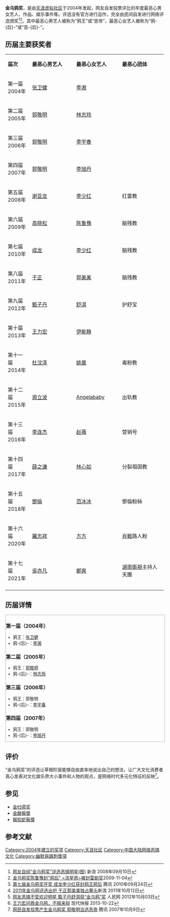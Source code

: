 {{update|time=2020-02-14T09:48:58+00:00}}
{{noteTA
|G1=姓氏}}
{{Infobox award
| name           =金乌鸦奖
| current_awards =
| image       = 
| imagesize   = 
| caption     = 
| description = 
| presenter   =[[天涯虚拟社区|天涯虚拟社区]]
| country     = {{CHN}}
| year        = 2004年
| website     = 
}}
'''金乌鸦奖'''，是由[[天涯虚拟社区|天涯虚拟社区]]于2004年发起，网友自发投票评比的年度最恶心男女艺人、作品、娱乐事件等。评选没有官方进行运作，完全由民间自发进行网络评选颁奖<ref>[http://ent.sina.com.cn/s/m/2008-09-10/12232163764.shtml 网友自组“金乌鸦奖”评选恶搞明星(图)] 新浪   2008年09月10日</ref><ref>[http://hunan.voc.com.cn/article/200911/200911041007298821.html 金乌鸦奖陈鲁豫封"鸦后" <流星雨>被封雷剧奖]2009-11-04</ref>。其中最恶心男艺人被称为“鸦王”或“恶帝”，最恶心女艺人被称为“鸦-{后}-”或“恶-{后}-”。

== 历届主要获奖者 ==
{|class="wikitable" width="70%"
|- style="background:cornflowerblue; color:white" align=center
|style="width:10%"|'''届次'''||style="width:20%"|'''最恶心男艺人'''||style="width:20%"|'''最恶心女艺人'''||style="width:20%"|'''最恶心团体'''
|-align=center
| 第一届<br>2004年 || [[张卫健|张卫健]] || [[李湘_(主持人)|李湘]] || {{N/A|-}}
|-align=center
| 第二届<br>2005年 || [[郭敬明|郭敬明]] || [[林志玲|林志玲]] || {{N/A|-}} 
|-align=center
| 第三届<br>2006年 || [[郭敬明|郭敬明]] || [[李宇春|李宇春]] ||{{N/A|-}}
|-align=center
| 第四届<br>2007年 || [[郭敬明|郭敬明]] || [[李旭丹|李旭丹]] ||{{N/A|-}}
|-align=center
| 第五届<br>2008年 || [[谢亚龙|谢亚龙]] || [[李少红|李少红]] || 红雷教
|-align=center
| 第六届<br>2009年 || [[高晓松|高晓松]] || [[陈鲁豫|陈鲁豫]] || 脑残教
|-align=center
| 第七届<br>2010年 || [[成龙|成龙]] || [[李少红|李少红]] || 脑残教
|-align=center
| 第八届<br>2011年 || [[于正|于正]] || [[郭美美事件|郭美美]] || 脑残教
|-align=center
| 第九届<br>2012年 || [[甄子丹|甄子丹]] || [[舒淇|舒淇]] || 护舒宝 
|-align=center
| 第十届<br>2013年 || [[王力宏|王力宏]] || [[伊能静|伊能静]] || {{N/A|-}}
|-align=center
| 第十一届<br>2014年 || [[杜汶泽|杜汶泽]] || [[姚晨|姚晨]] || 毒粉教
|-align=center
| 第十二届<br>2015年 || [[周立波_(演员)|周立波]] || [[Angelababy|Angelababy]] || 出轨教
|-align=center
| 第十三届<br>2016年 || [[李连杰|李连杰]] || [[赵薇|赵薇]] || 营销号
|-align=center
| 第十四届<br>2017年 || [[薛之谦|薛之谦]] || [[林心如|林心如]] || 分裂祖国教
|-align=center
| 第十五届<br>2018年 || [[鄧倫|鄧倫]] || [[范冰冰|范冰冰]] || 鄧倫粉絲
|-align=center
| 第十六届<br>2020年 || [[羅志祥|羅志祥]] || [[方方|方方]] || [[肖戰|肖戰]]路人粉
|-align=center
| 第十七届<br>2021年 || [[吳亦凡|吳亦凡]] || [[鄭爽|鄭爽]] || [[湖南衛視|湖南衛視]]主持人天團
|-
|}

== 历届详情 ==
<div style="width: 100%; height:30em; overflow:auto; border: 2px solid lightgray; font-size:10pt">
=== 第一届（2004年）===
* 鸦王：[[张卫健|张卫健]]
* 鸦-{后}-：[[李湘_(主持人)|李湘]]

=== 第二届（2005年）===
* 鸦王：[[郭敬明|郭敬明]]
* 鸦-{后}-：[[林志玲|林志玲]]

=== 第三届（2006年）===
* 鸦王：郭敬明
* 鸦-{后}-：[[李宇春|李宇春]]

=== 第四届（2007年）===
* 鸦王：郭敬明
* 鸦-{后}-：[[李旭丹|李旭丹]]

=== 第五届（2008年）===
* 鸦王：[[谢亚龙|谢亚龙]]
* 鸦-{后}-：[[李少红|李少红]]
* 鸦群：红雷教（《[[红楼梦_(2010年电视剧)|红楼梦]]》2010版电视剧主创）

=== 第六届（2009年）===
* 鸦王：[[高晓松|高晓松]]
* 鸦-{后}-：[[陈鲁豫|陈鲁豫]]
* 鸦群：脑残教（偏激的韩国明星粉丝和选秀粉丝）

=== 第七届（2010年）===
* 鸦王
** 金鸦王：[[成龙|成龙]]
** 银鸦王：[[于小彤|于小彤]]
** 铜鸦王：[[吴宇森|吴宇森]]
* 鸦后
** 金鸦-{后}-：[[李少红|李少红]]
** 银鸦-{后}-：不可说小姐（[[章子怡|章子怡]]）
** 铜鸦-{后}-：[[蒋梦婕|蒋梦婕]]
* 鸦团体：
** 第一名：脑残教
** 第二名：红雷教
** 第三名：美人教（不是美女却出演了美女角色的女艺人）
* 鸦秀星：
** 第一名：[[武艺_(快乐男声)|武艺]]
** 第二名：[[魏晨|魏晨]]
** 第三名：[[曾轶可|曾轶可]]
* 鸦雷曲：
** 第一名：《红雷组曲》
** 第二名：《爱情买卖》
** 第三名：《两个婆娘一个郎》<ref>[http://hb.qq.com/a/20100924/000356.htm 第七届金乌鸦奖开奖 成龙李少红获封鸦王鸦后] {{Wayback|url=http://hb.qq.com/a/20100924/000356.htm |date=20190701003958 }} 腾讯 2010年09月24日</ref>

=== 第八届（2011年）===
* 鸦王
** 金鸦王：[[于正|于正]]<ref>[http://ent.sina.com.cn/s/i/2011-10-12/14193439758.shtml 2011年金乌鸦评选出炉 于正郭美美独占鳌头]新浪 2011年10月12日</ref>
** 银鸦王：[[谢霆锋|谢霆锋]]
** 铜鸦王：[[李阳|李阳]]
* 鸦后
** 金鸦-{后}-：郭美美（[[郭美美事件|郭美美事件]]）
** 银鸦-{后}-：Selina（[[任家萱|任家萱]]）
** 铜鸦-{后}-：[[徐熙媛|徐熙媛]]
* 鸦团体：
** 第一名：脑残教
** 第二名：[[新还珠格格|新还珠格格]]电视剧主创
** 第三名：慈善三宝（不可说娘娘、郭美美、卢美美）

=== 第九届（2012年）===
* 鸦王：[[甄子丹|甄子丹]]
* 鸦-{后}-：[[舒淇|舒淇]]
* 终身成就奖：脑残教
* 鸦团体：护舒宝（[[冯小刚|冯小刚]]领衔，“维护”[[舒淇|舒淇]]的影人团体）<ref>[http://hb.people.com.cn/n/2012/1003/c194063-17546561.html 网友恶搞不受欢迎明星 甄子丹舒淇获“金乌鸦”奖] {{webarchive|url=https://web.archive.org/web/20121109011016/http://hb.people.com.cn/n/2012/1003/c194063-17546561.html |date=2012-11-09 }} 人民网 2012年10月03日</ref>
* 金乌鸦团体大奖：公知教（部分[[公共知识分子|公共知识分子]]）

=== 第十届（2013年）===
* 鸦王
** 冠军：[[王力宏|王力宏]]
** 亚军：[[于正|于正]]
** 季军：[[刘谦|刘谦]]
* 鸦-{后}-
** 冠军：[[伊能静|伊能静]]
** 亚军：[[任家萱|Selina]]
** 季军：[[赵丽颖|赵丽颖]]<ref>[http://news.163.com/13/1022/03/9BOT22A300014Q4P.html 王力宏问鼎金乌鸦，不服来辩] {{Wayback|url=http://news.163.com/13/1022/03/9BOT22A300014Q4P.html |date=20190701003958 }} 现代快报 2013-10-22</ref>
=== 第十一届（2014年）===
* 鸦王
** 金鸦（王）：[[杜汶泽|杜汶泽]]
** 银鸦（王）：[[文章_(演员)|文章]]
** 铜鸦（王）：[[谢霆锋|谢霆锋]]
* 鸦-{后}-
** 金鸦（-{后}-）：[[姚晨|姚晨]]
** 银鸦（-{后}-）：[[王菲|王菲]]
** 铜鸦（-{后}-）：[[宋茜|宋茜]]
* 鸦团体：
** 金鸦（群）：[[毒粉教|毒粉教]]
** 银鸦（群）：[[贝儿脑残粉|贝儿脑残粉]]
** 铜鸦（群）：[[大漠谣|大漠谣]]

=== 第十二届（2015年）===
*鸦王：[[周立波_(演员)|周立波]]
*鸦后：[[Angelababy|Angelababy]] 
*最乌鸦团体：[[出轨教|出轨教]]

=== 第十三届（2016年）===
*鸦王：[[李连杰|李连杰]]
*鸦后：[[赵薇|赵薇]]
*最乌鸦团体：[[营销号|营销号]]

=== 第十四届（2017年）===
*最乌鸦男艺人：[[薛之谦|薛之谦]]
**提名：薛之谦、[[周杰伦|周杰伦]]、[[周立波_(演员)|周立波]]
*最乌鸦女艺人：[[林心如|林心如]]
**提名：林心如、[[赵薇|赵薇]]、[[马蓉|马蓉]]
*最乌鸦女团体：分裂祖国教
**提名：拆谦队、老腊肉队、分裂祖国教
</div>

== 评价 ==
“金乌鸦奖”的评选让草根阶层能够自由直率地说出自己的想法，让广大文化消费者真心发表对文化娱乐界大小事件和人物的观点，是网络时代多元化特征的反映<ref>[http://news.qq.com/a/20071009/003056.htm 网民自发投票产生金乌鸦奖 郭敬明当选恶帝] 腾讯  2007年10月9日</ref>。

== 参见 ==
*[[金扫帚奖|金扫帚奖]]
*[[金酸莓獎|金酸莓獎]]
*[[報知蛇莓獎|報知蛇莓獎]]

== 参考文献 ==
{{reflist}}

{{DEFAULTSORT:J金}}
[[Category:2004年建立的奖项|Category:2004年建立的奖项]]
[[Category:天涯社区|Category:天涯社区]]
[[Category:中国大陆网络恶搞文化|Category:中国大陆网络恶搞文化]]
[[Category:幽默與諷刺獎項|Category:幽默與諷刺獎項]]
